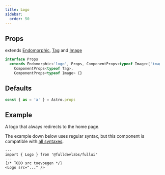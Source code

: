 ```yaml
---
title: Logo
sidebar: 
  order: 50
---
```


## Props
extends [Endomorphic](/guides/components), [Tag](/components/tag) and [Image](/components/image)
```ts
interface Props
  extends Endomorphic<'logo', Props, ComponentProps<typeof Image>['image']>,
    ComponentProps<typeof Tag>,
    ComponentProps<typeof Image> {}
```

## Defaults
```ts
const { as = 'a' } = Astro.props
```

## Example
A logo that always redirects to the home page.

The example down below uses regular syntax, but this component is compatible with [all syntaxes](/guides/components#syntax).

```astro
---
import { Logo } from '@fulldevlabs/fullui'
---
{/* TODO src toevoegen */}
<Logo src="..." />
```